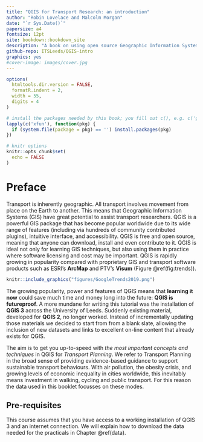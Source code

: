 ```yaml
--- 
title: "QGIS for Transport Research: an introduction"
author: "Robin Lovelace and Malcolm Morgan"
date: "`r Sys.Date()`"
papersize: a4
fontsize: 12pt
site: bookdown::bookdown_site
description: "A book on using open source Geographic Information System for transport planning."
github-repo: ITSLeeds/QGIS-intro
graphics: yes
#cover-image: images/cover.jpg
---
```


<!-- For CRC Press format: -->
<!-- documentclass: krantz -->
<!-- bibliography: [book.bib, packages.bib] -->
<!-- biblio-style: apalike -->
<!-- link-citations: yes -->
<!-- colorlinks: yes -->
<!-- lot: yes -->
<!-- lof: yes -->
<!-- fontsize: 13pt -->

```r
options(
  htmltools.dir.version = FALSE,
  formatR.indent = 2,
  width = 55,
  digits = 4
)

# install the packages needed by this book; you fill out c(), e.g. c('ggplot2', 'dplyr')
lapply(c('xfun'), function(pkg) {
  if (system.file(package = pkg) == '') install.packages(pkg)
})

# knitr options
knitr::opts_chunk$set(
  echo = FALSE
)
```

# Preface 

Transport is inherently geographic.
All transport involves movement from place on the Earth to another.
This means that Geographic Information Systems (GIS) have great potential to assist transport researchers.
QGIS is a powerful GIS package that has become popular worldwide due to its wide range of features (including via hundreds of community contributed plugins), intuitive interface, and accessibility.
QGIS is free and open source, meaning that anyone can download, install and even contribute to it.
QGIS is ideal not only for learning GIS techniques, but also using them in practice where software licensing and cost may be important.
QGIS is rapidly growing in popularity compared with proprietary GIS and transport software products such as ESRI's **ArcMap** and PTV's **Visum** (Figure \@ref(fig:trends)).

```r
knitr::include_graphics("figures/GoogleTrends2019.png")
```

The growing popularity, power and features of QGIS means that **learning it now** could save much time and money long into the future: **QGIS is futureproof**.
A more mundane for writing this tutorial was the installation of **QGIS 3** across the University of Leeds.
Suddenly existing material, developed for **QGIS 2**, no longer worked.
Instead of incrementally updating those materials we decided to start from from a blank slate, allowing the inclusion of new datasets and links to excellent on-line content that already exists for QGIS.

The aim is to get you up-to-speed with *the most important concepts and techniques* in QGIS for *Transport Planning*.
We refer to Transport Planning in the broad sense of providing evidence-based guidance to support sustainable transport behaviours.
With air pollution, the obesity crisis, and growing levels of economic inequality in cities worldwide, this inevitably means investment in walking, cycling and public transport.
For this reason the data used in this booklet focusses on these modes. 



## Pre-requisites {-}

This course assumes that you have access to a working installation of QGIS 3 and an internet connection.
We will explain how to download the data needed for the practicals in Chapter \@ref(data).

<!-- ## Structure of the book {-} -->

<!-- Chapters \@ref(introduction) introduces GIS and the program QGIS... -->

<!-- ## Software information and conventions {-} -->

<!-- I used the **knitr**\index{knitr} package [@xie2015] and the **bookdown**\index{bookdown} package [@R-bookdown] to compile my book. My R session information is shown below: -->

<!-- ```{r} -->
<!-- xfun::session_info() -->
<!-- ``` -->

<!-- Package names are in bold text (e.g., **rmarkdown**), and inline code and filenames are formatted in a typewriter font (e.g., `knitr::knit('foo.Rmd')`). Function names are followed by parentheses (e.g., `bookdown::render_book()`). -->

<!-- ## Acknowledgments {-} -->

<!-- A lot of people helped me when I was writing the book. -->

<!-- ```{block2, type='flushright', html.tag='p'} -->
<!-- Frida Gomam   -->
<!-- on the Mars -->
<!-- ``` -->

